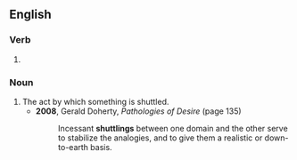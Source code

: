 ==English==

===Verb===
{{head|en|present participle}}

# {{present participle of|shuttle|lang=en|nocat=1}}

===Noun===
{{en-noun}}

# The act by which something is shuttled.
#* '''2008''', Gerald Doherty, ''Pathologies of Desire'' (page 135)
#*: Incessant '''shuttlings''' between one domain and the other serve to stabilize the analogies, and to give them a realistic or down-to-earth basis.